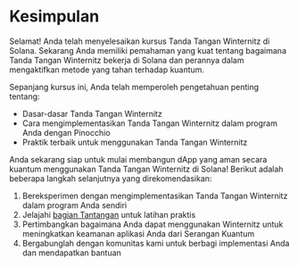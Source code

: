 
# Kesimpulan

Selamat! Anda telah menyelesaikan kursus Tanda Tangan Winternitz di Solana. Sekarang Anda memiliki pemahaman yang kuat tentang bagaimana Tanda Tangan Winternitz bekerja di Solana dan perannya dalam mengaktifkan metode yang tahan terhadap kuantum.

<ArticleSection name="Apa yang telah Anda pelajari" id="what-you-learned" level="h2" />

Sepanjang kursus ini, Anda telah memperoleh pengetahuan penting tentang:
- Dasar-dasar Tanda Tangan Winternitz
- Cara mengimplementasikan Tanda Tangan Winternitz dalam program Anda dengan Pinocchio
- Praktik terbaik untuk menggunakan Tanda Tangan Winternitz

<ArticleSection name="Langkah Selanjutnya" id="next-steps" level="h2" />

Anda sekarang siap untuk mulai membangun dApp yang aman secara kuantum menggunakan Tanda Tangan Winternitz di Solana! Berikut adalah beberapa langkah selanjutnya yang direkomendasikan:

1. Bereksperimen dengan mengimplementasikan Tanda Tangan Winternitz dalam program Anda sendiri
2. Jelajahi [bagian Tantangan](/id/challenges) untuk latihan praktis
3. Pertimbangkan bagaimana Anda dapat menggunakan Winternitz untuk meningkatkan keamanan aplikasi Anda dari Serangan Kuantum
4. Bergabunglah dengan komunitas kami untuk berbagi implementasi Anda dan mendapatkan bantuan